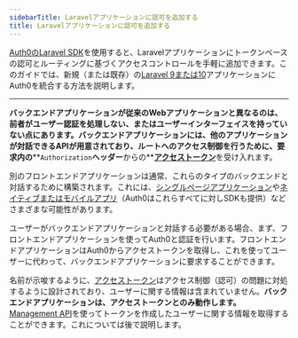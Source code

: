 ```yaml
---
sidebarTitle: Laravelアプリケーションに認可を追加する
title: Laravelアプリケーションに認可を追加する
---
```


[Auth0のLaravel SDK](https://github.com/auth0/laravel-auth0)を使用すると、Laravelアプリケーションにトークンベースの認可とルーティングに基づくアクセスコントロールを手軽に追加できます。このガイドでは、新規（または既存）の[Laravel 9または10](https://github.com/auth0/laravel-auth0#support-policy)アプリケーションにAuth0を統合する方法を説明します。

---

**バックエンドアプリケーションが従来のWebアプリケーションと異なるのは、前者がユーザー認証を処理しない、またはユーザーインターフェイスを持っていない点にあります。バックエンドアプリケーションには、他のアプリケーションが対話できるAPIが用意されており、ルートへのアクセス制御を行うために、要求内の****`Authorization`****ヘッダー****からの**[**アクセストークン**](https://auth0.com/docs/secure/tokens/access-tokens)を受け入れます。

別のフロントエンドアプリケーションは通常、これらのタイプのバックエンドと対話するために構築されます。これには、[シングルページアプリケーション](https://auth0.com/docs/quickstart/spa)や[ネイティブまたはモバイルアプリ](https://auth0.com/docs/quickstart/native)（Auth0はこれらすべてに対しSDKも提供）などさまざまな可能性があります。

ユーザーがバックエンドアプリケーションと対話する必要がある場合、まず、フロントエンドアプリケーションを使ってAuth0と認証を行います。フロントエンドアプリケーションはAuth0からアクセストークンを取得し、これを使ってユーザーに代わって、バックエンドアプリケーションに要求することができます。

名前が示唆するように、[アクセストークン](https://auth0.com/docs/secure/tokens/access-tokens)はアクセス制御（認可）の問題に対処するように設計されており、ユーザーに関する情報は含まれていません。**バックエンドアプリケーションは、アクセストークンとのみ動作します。**[Management API](https://auth0.com/docs/api/management/v2)を使ってトークンを作成したユーザーに関する情報を取得することができます。これについては後で説明します。